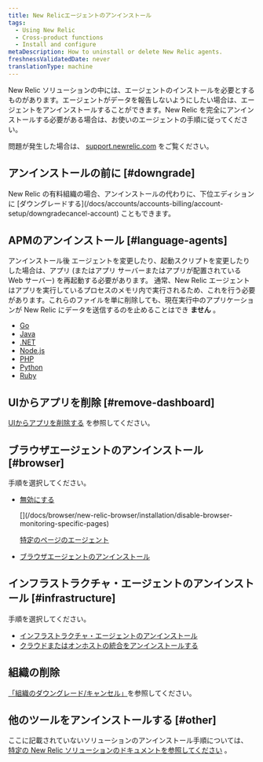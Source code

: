 ```yaml
---
title: New Relicエージェントのアンインストール
tags:
  - Using New Relic
  - Cross-product functions
  - Install and configure
metaDescription: How to uninstall or delete New Relic agents.
freshnessValidatedDate: never
translationType: machine
---
```


[](https://newrelic.com/instant-observability/)New Relic ソリューションの中には、エージェントのインストールを必要とするものがあります。エージェントがデータを報告しないようにしたい場合は、エージェントをアンインストールすることができます。New Relic を完全にアンインストールする必要がある場合は、お使いのエージェントの手順に従ってください。

問題が発生した場合は、 [support.newrelic.com](https://support.newrelic.com) をご覧ください。

## アンインストールの前に [#downgrade]

<Callout variant="important">
  New Relic の有料組織の場合、アンインストールの代わりに、下位エディションに [ダウングレードする](/docs/accounts/accounts-billing/account-setup/downgradecancel-account) こともできます。
</Callout>

## APMのアンインストール [#language-agents]

アンインストール後 <InlinePopover type="apm"/>エージェントを変更したり、起動スクリプトを変更したりした場合は、アプリ (またはアプリ サーバーまたはアプリが配置されている Web サーバー) を再起動する必要があります。 通常、New Relic エージェントはアプリを実行しているプロセスのメモリ内で実行されるため、これを行う必要があります。これらのファイルを単に削除しても、現在実行中のアプリケーションが New Relic にデータを送信するのを止めることはでき **ません** 。

* [Go](/docs/agents/go-agent/installation-configuration/uninstall-go-agent)
* [Java](/docs/agents/java-agent/installation/uninstall-java-agent)
* [.NET](/docs/agents/net-agent/installation-configuration/uninstall-net-agent)
* [Node.js](/docs/agents/nodejs-agent/installation-configuration/uninstall-nodejs-agent)
* [PHP](/docs/agents/php-agent/advanced-installation/uninstalling-php-agent)
* [Python](/docs/agents/python-agent/installation-configuration/uninstall-python-agent)
* [Ruby](/docs/agents/ruby-agent/installation-configuration/uninstall-ruby-agent)

## UIからアプリを削除 [#remove-dashboard]

[UIからアプリを削除する](/docs/apm/new-relic-apm/maintenance/remove-applications-new-relic) を参照してください。

## ブラウザエージェントのアンインストール [#browser]

手順を選択してください。

* [無効にする](/docs/browser/new-relic-browser/installation/disable-browser-monitoring-specific-pages)

  <InlinePopover type="browser">
    [](/docs/browser/new-relic-browser/installation/disable-browser-monitoring-specific-pages)
  </InlinePopover>

  [特定のページのエージェント](/docs/browser/new-relic-browser/installation/disable-browser-monitoring-specific-pages)

* [ブラウザエージェントのアンインストール](/docs/browser/new-relic-browser/installation/delete-apps-new-relic-browser)

## インフラストラクチャ・エージェントのアンインストール [#infrastructure]

手順を選択してください。

* [インフラストラクチャ・エージェントのアンインストール](/docs/infrastructure/new-relic-infrastructure/installation/uninstall-infrastructure-agent)
* [クラウドまたはオンホストの統合をアンインストールする](/docs/infrastructure/install-infrastructure-agent/update-or-uninstall/uninstall-infrastructure-integrations)

## 組織の削除

[「組織のダウングレード/キャンセル」](/docs/accounts/accounts/account-maintenance/cancel-or-delete-your-new-relic-account)を参照してください。

## 他のツールをアンインストールする [#other]

ここに記載されていないソリューションのアンインストール手順については、 [特定の New Relic ソリューションのドキュメントを参照してください](https://newrelic.com/instant-observability/) 。
